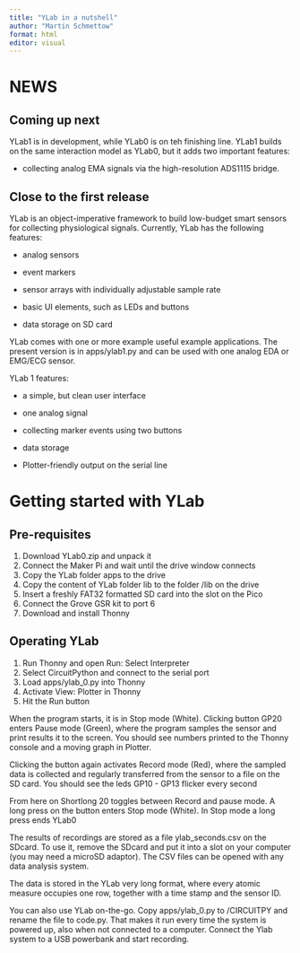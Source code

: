 ```yaml
---
title: "YLab in a nutshell"
author: "Martin Schmettow"
format: html
editor: visual
---
```


## 

# NEWS


## Coming up next

YLab1 is in development, while YLab0 is on teh finishing line.
YLab1 builds on the same interaction model as YLab0, but it adds
two important features:

-  collecting analog EMA signals via the high-resolution ADS1115 bridge.


## Close to the first release

YLab is an object-imperative framework to build low-budget smart sensors for collecting physiological signals. 
Currently, YLab has the following features:

-   analog sensors

-   event markers

-   sensor arrays with individually adjustable sample rate

-   basic UI elements, such as LEDs and buttons

-   data storage on SD card

YLab comes with one or more example useful example applications.
The present version is in apps/ylab1.py and can be used with one analog EDA or EMG/ECG sensor.

YLab 1 features:

-   a simple, but clean user interface

-   one analog signal

-   collecting marker events using two buttons

-   data storage

-   Plotter-friendly output on the serial line


# Getting started with YLab

## Pre-requisites

1.  Download YLab0.zip and unpack it
2.  Connect the Maker Pi and wait until the drive window connects
3.  Copy the YLab folder apps to the drive
4.  Copy the content of YLab folder lib to the folder /lib on the drive
5.  Insert a freshly FAT32 formatted SD card into the slot on the Pico
6.  Connect the Grove GSR kit to port 6
7.  Download and install Thonny

## Operating YLab


1.  Run Thonny and open Run: Select Interpreter
10. Select CircuitPython and connect to the serial port
11. Load apps/ylab_0.py into Thonny
12. Activate View: Plotter in Thonny
13. Hit the Run button


When the program starts, it is in Stop mode (White). Clicking button GP20 enters Pause mode (Green), where the program samples the sensor and print results it to the screen. You should see numbers printed to the Thonny console and a moving graph in Plotter. 

Clicking the button again activates Record mode (Red), where the sampled data is collected and regularly transferred from the sensor to a file on the SD card. You should see the leds GP10 - GP13 flicker every second

From here on Shortlong 20 toggles between Record and pause mode. A long press on the button enters Stop mode (White).
In Stop mode a long press ends YLab0

The results of recordings are stored as a file ylab_seconds.csv on the SDcard. To use it, remove the SDcard and put it into a slot on your computer (you may need a microSD adaptor). The CSV files can be opened with any data analysis system.

The data is stored in the YLab very long format, where every atomic measure occupies one row, together with a time stamp and the sensor ID.

You can also use YLab on-the-go. Copy apps/ylab_0.py to /CIRCUITPY and rename the file to code.py. That makes it run every time the system is powered up, also when not connected to a computer. Connect the Ylab system to a USB powerbank and start recording.



